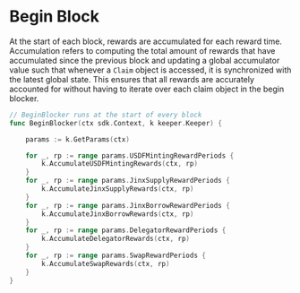 

# Begin Block

At the start of each block, rewards are accumulated for each reward time. Accumulation refers to computing the total amount of rewards that have accumulated since the previous block and updating a global accumulator value such that whenever a `Claim` object is accessed, it is synchronized with the latest global state. This ensures that all rewards are accurately accounted for without having to iterate over each claim object in the begin blocker.

```go
// BeginBlocker runs at the start of every block
func BeginBlocker(ctx sdk.Context, k keeper.Keeper) {

	params := k.GetParams(ctx)

	for _, rp := range params.USDFMintingRewardPeriods {
		k.AccumulateUSDFMintingRewards(ctx, rp)
	}
	for _, rp := range params.JinxSupplyRewardPeriods {
		k.AccumulateJinxSupplyRewards(ctx, rp)
	}
	for _, rp := range params.JinxBorrowRewardPeriods {
		k.AccumulateJinxBorrowRewards(ctx, rp)
	}
	for _, rp := range params.DelegatorRewardPeriods {
		k.AccumulateDelegatorRewards(ctx, rp)
	}
	for _, rp := range params.SwapRewardPeriods {
		k.AccumulateSwapRewards(ctx, rp)
	}
}
```


